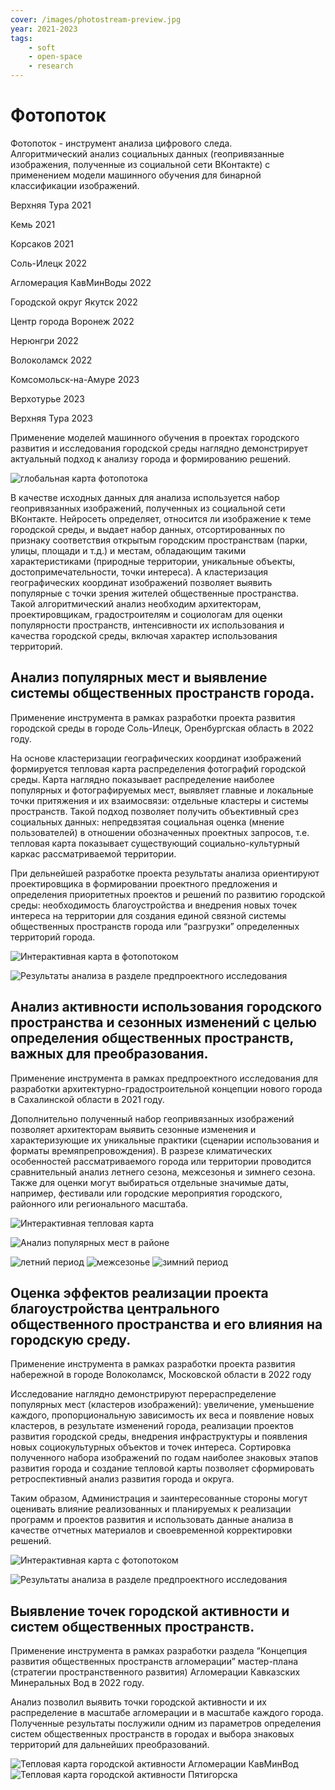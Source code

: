 ```yaml
---
cover: /images/photostream-preview.jpg
year: 2021-2023
tags:
    - soft
    - open-space
    - research
---
```


# Фотопоток

<Flex>
<div>

Фотопоток - инструмент анализа цифрового следа. \
Алгоритмический анализ социальных данных (геопривязанные изображения, полученные из социальной сети ВКонтакте) с применением модели машинного обучения для бинарной классификации изображений.

</div>

<div>

<BlackHighlight>Верхняя Тура</BlackHighlight> 2021

<BlackHighlight>Кемь</BlackHighlight> 2021

<BlackHighlight>Корсаков</BlackHighlight> 2021

<BlackHighlight>Соль-Илецк</BlackHighlight> 2022

<BlackHighlight>Агломерация КавМинВоды</BlackHighlight> 2022

<BlackHighlight>Городской округ Якутск</BlackHighlight> 2022

<BlackHighlight>Центр города Воронеж</BlackHighlight> 2022

<BlackHighlight>Нерюнгри</BlackHighlight> 2022

<BlackHighlight>Волоколамск</BlackHighlight> 2022

<BlackHighlight>Комсомольск-на-Амуре</BlackHighlight> 2023

<BlackHighlight>Верхотурье</BlackHighlight> 2023

<BlackHighlight>Верхняя Тура</BlackHighlight> 2023

</div>
</Flex>

Применение моделей машинного обучения в проектах городского развития и исследования городской среды наглядно демонстрирует актуальный подход к анализу города и формированию решений.

<WideBlock>
    <Image src='/images/photostream-preview.jpg' width={1920} height={965} alt='глобальная карта фотопотока' />
</WideBlock>

В качестве исходных данных для анализа используется набор геопривязанных изображений, полученных из социальной сети ВКонтакте. Нейросеть определяет, относится ли изображение к теме городской среды, и выдает набор данных, отсортированных по признаку соответствия открытым городским пространствам (парки, улицы, площади и т.д.) и местам, обладающим такими характеристиками (природные территории, уникальные объекты, достопримечательности, точки интереса). А кластеризация географических координат изображений позволяет выявить популярные с точки зрения жителей общественные пространства. Такой алгоритмический анализ необходим архитекторам, проектировщикам, градостроителям и социологам для оценки популярности пространств, интенсивности их использования и качества городской среды, включая характер использования территорий.

## Анализ популярных мест и выявление системы общественных пространств города.

Применение инструмента в рамках разработки проекта развития городской среды в городе Соль-Илецк, Оренбургская область в 2022 году.

<BeforeAfter
    before='/images/photostream-01.jpg'
    after='/images/photostream-02.jpg'
    beforeCaption='Набор геопривязанных данных (изображений, полученных из социальной сети ВКонтакте)'
    afterCaption='Полученный набор данных, отсортированный по признаку соответствия открытым городским пространствам'
/>

На основе кластеризации географических координат изображений формируется тепловая карта распределения фотографий городской среды. Карта наглядно показывает распределение наиболее популярных и фотографируемых мест, выявляет главные и локальные точки притяжения и их взаимосвязи: отдельные кластеры и системы пространств. Такой подход позволяет получить объективный срез социальных данных: непредвзятая социальная оценка (мнение пользователей) в отношении обозначенных проектных запросов, т.е. тепловая карта показывает существующий социально-культурный каркас рассматриваемой территории.

<BeforeAfter
    before='/images/photostream-11.jpg'
    after='/images/photostream-12.jpg'
    beforeCaption='Кластеризация изображений по интенсивности и месторасположению'
    afterCaption='Выявление локальных центров активности в городе'
/>

При дельнейшей разработке проекта результаты анализа ориентируют проектировщика в формировании проектного предложения и определения приоритетных проектов и решений по развитию городской среды: необходимость благоустройства и внедрения новых точек интереса на территории для создания единой связной системы общественных пространств города или “разгрузки” определенных территорий города.

<Image
    src='/images/photostream-iframe-1.jpg'
    alt='Интерактивная карта в фотопотоком'
    width={1920}
    height={1200}
    caption='Интерактивная карта в фотопотоком'
/>

<Image
    src='/images/photostream-30.jpg'
    alt='Результаты анализа в разделе предпроектного исследования'
    width={1531}
    height={1080}
    caption='Результаты анализа в разделе предпроектного исследования'
/>

## Анализ активности использования городского пространства и сезонных изменений с целью определения общественных пространств, важных для преобразования.

Применение инструмента в рамках предпроектного исследования для разработки архитектурно-градостроительной концепции нового города в Сахалинской области в 2021 году.

Дополнительно полученный набор геопривязанных изображений позволяет архитекторам выявить сезонные изменения и  характеризующие их уникальные практики (сценарии использования и форматы времяпрепровождения). В разрезе климатических особенностей рассматриваемого города или территории проводится сравнительный анализ летнего сезона, межсезонья и зимнего сезона. Также для оценки могут выбираться отдельные значимые даты, например, фестивали или городские мероприятия городского, районного или регионального масштаба.

<Image
    src='/images/photostream-iframe-2.jpg'
    alt='Интерактивная тепловая карта'
    width={1920}
    height={1200}
    caption='Интерактивная тепловая карта'
/>

<Image
    src='/images/photostream-40.jpg'
    alt='Анализ популярных мест в районе'
    width={1581}
    height={1049}
    caption='Тепловая карта распределения популярных мест округа'
/>

<Carousel>
    <Image src="/images/photostream-50.jpg" alt="летний период" caption="Анализ сезонных изменений и выявление уникальных практик: летний период" />
    <Image src="/images/photostream-51.jpg" alt="межсезонье" caption="Анализ сезонных изменений и выявление уникальных практик: межсезонье" />
    <Image src="/images/photostream-52.jpg" alt="зимний период" caption="Анализ сезонных изменений и выявление уникальных практик: зимний период" />
</Carousel>

## Оценка эффектов реализации проекта благоустройства центрального общественного пространства и его влияния на городскую среду.

Применение инструмента в рамках разработки проекта развития набережной в городе Волоколамск, Московской области в 2022 году

Исследование наглядно демонстрируют перераспределение популярных мест (кластеров изображений): увеличение, уменьшение каждого, пропорциональную зависимость их веса и появление новых кластеров, в результате изменений города, реализации проектов развития городской среды, внедрения инфраструктуры и появления новых социокультурных объектов и точек интереса. Сортировка полученного набора изображений по годам наиболее знаковых этапов развития города и создание тепловой карты позволяет сформировать ретроспективный анализ развития города и округа.

Таким образом, Администрация и заинтересованные стороны могут оценивать влияние реализованных и планируемых к реализации программ и проектов развития и использовать данные анализа в качестве отчетных материалов и своевременной корректировки решений.

<Image
    src='/images/photostream-iframe-3.jpg'
    alt='Интерактивная карта с фотопотоком'
    width={1920}
    height={1200}
/>

<BeforeAfter
    before='/images/photostream-60.jpg'
    after='/images/photostream-61.jpg'
/>

<Image
    src='/images/photostream-70.jpg'
    alt='Результаты анализа в разделе предпроектного исследования'
    width={1920}
    height={1359}
    caption='Результаты анализа в разделе предпроектного исследования'
/>

## Выявление точек городской активности и систем общественных пространств.

Применение инструмента в рамках разработки раздела “Концепция развития общественных пространств агломерации” мастер-плана (стратегии пространственного развития) Агломерации Кавказских Минеральных Вод в 2022 году.

Анализ позволил выявить точки городской активности и их распределение в масштабе агломерации и в масштабе каждого города. Полученные результаты послужили одним из параметров определения систем общественных пространств в городах и выбора знаковых территорий для дальнейших преобразований.

<Carousel>
    <Image src="/images/photostream-80.jpg" alt="Тепловая карта городской активности Агломерации КавМинВод" caption="Тепловая карта городской активности Агломерации КавМинВод" />
    <Image src="/images/photostream-81.jpg" alt="Тепловая карта городской активности Пятигорска" caption="Тепловая карта городской активности Пятигорска" />
</Carousel>
